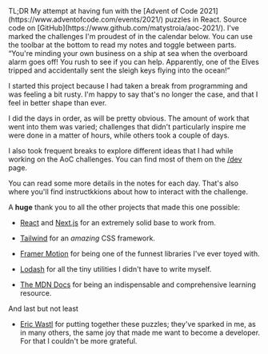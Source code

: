 <div className="relative px-4 border border-slate-700 my-5">
    <span className="absolute font-bold left-2 -top-3 bg-slate-900">TL;DR</span>
    My attempt at having fun with the [Advent of Code 2021](https://www.adventofcode.com/events/2021/) puzzles
    in React. Source code on [GitHub](https://www.github.com/matystroia/aoc-2021/). I've marked the challenges
    I'm proudest of in the calendar below. You can use the toolbar at the bottom to read my notes and
    toggle between parts.
</div>

<div className="italic text-center text-slate-400 my-5">
    “You're minding your own business on a ship at sea when the overboard alarm goes off! You rush
    to see if you can help. Apparently, one of the Elves tripped and accidentally sent the sleigh
    keys flying into the ocean!”
</div>

I started this project because I had taken a break from programming and was feeling a bit rusty. I'm happy to say that's no longer the case, and that I feel in better shape than ever.

I did the days in order, as will be pretty obvious. The amount of work that went into them was varied; challenges that didn't particularly inspire me were done in a matter of hours, while others took a couple of days.

I also took frequent breaks to explore different ideas that I had while working on the AoC challenges. You can find most of them on the [/dev](/aoc/dev) page.

You can read some more details in the notes for each day. That's also where you'll find instructkkions about how to interact with the challenge.

A **huge** thank you to all the
other projects that made this one possible:

-   [React](https://react.dev/) and [Next.js](https://nextjs.org/) for an extremely solid base to work from.

-   [Tailwind](https://tailwindcss.com/) for an _amazing_ CSS framework.

-   [Framer Motion](https://www.framer.com/motion/) for being one of the funnest libraries I've ever toyed with.

-   [Lodash](https://lodash.com/) for all the tiny utilities I didn't have to write myself.

-   [The MDN Docs](https://developer.mozilla.org/en-US/) for being an indispensable and comprehensive learning resource.

And last but not least

-   [Eric Wastl](http://was.tl/) for putting together these puzzles; they've sparked in me, as in many others, the same joy that made me want to become a developer. For that I couldn't be more grateful.
